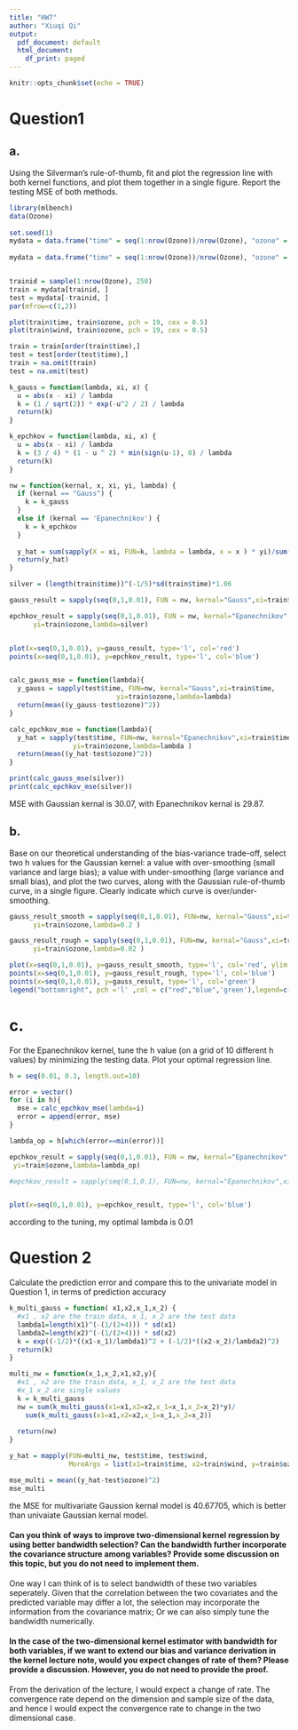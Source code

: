 ```yaml
---
title: "HW7"
author: "Xiuqi Qi"
output:
  pdf_document: default
  html_document:
    df_print: paged
---
```


```r
knitr::opts_chunk$set(echo = TRUE)
```

# Question1

## a.

Using the Silverman’s rule-of-thumb, fit and plot the regression line with both kernel functions, and plot them together in a single figure. Report the testing MSE of both methods.
```r
library(mlbench)
data(Ozone)
  
set.seed(1)
mydata = data.frame("time" = seq(1:nrow(Ozone))/nrow(Ozone), "ozone" = Ozone$V4, "wind" = Ozone$V6)
  
mydata = data.frame("time" = seq(1:nrow(Ozone))/nrow(Ozone), "ozone" = Ozone$V4, "wind" = Ozone$V6)


trainid = sample(1:nrow(Ozone), 250)
train = mydata[trainid, ]
test = mydata[-trainid, ]
par(mfrow=c(1,2))

plot(train$time, train$ozone, pch = 19, cex = 0.5)
plot(train$wind, train$ozone, pch = 19, cex = 0.5)

train = train[order(train$time),]
test = test[order(test$time),]
train = na.omit(train)
test = na.omit(test)

k_gauss = function(lambda, xi, x) {
  u = abs(x - xi) / lambda
  k = (1 / sqrt(2)) * exp(-u^2 / 2) / lambda
  return(k)
}

k_epchkov = function(lambda, xi, x) {
  u = abs(x - xi) / lambda
  k = (3 / 4) * (1 - u ^ 2) * min(sign(u-1), 0) / lambda
  return(k)
}

nw = function(kernal, x, xi, yi, lambda) {
  if (kernal == "Gauss") {
    k = k_gauss
  }
  else if (kernal == 'Epanechnikov') {
    k = k_epchkov
  }
  
  y_hat = sum(sapply(X = xi, FUN=k, lambda = lambda, x = x ) * yi)/sum(sapply(X = xi, FUN=k, lambda = lambda, x = x))
  return(y_hat)
}

silver = (length(train$time))^(-1/5)*sd(train$time)*1.06

gauss_result = sapply(seq(0,1,0.01), FUN = nw, kernal="Gauss",xi=train$time,yi=train$ozone,lambda=silver)

epchkov_result = sapply(seq(0,1,0.01), FUN = nw, kernal="Epanechnikov",xi=train$time,
      yi=train$ozone,lambda=silver)


plot(x=seq(0,1,0.01), y=gauss_result, type='l', col='red')
points(x=seq(0,1,0.01), y=epchkov_result, type='l', col='blue')


calc_gauss_mse = function(lambda){
  y_gauss = sapply(test$time, FUN=nw, kernal="Gauss",xi=train$time,
                           yi=train$ozone,lambda=lambda)
  return(mean((y_gauss-test$ozone)^2))
}

calc_epchkov_mse = function(lambda){
  y_hat = sapply(test$time, FUN=nw, kernal="Epanechnikov",xi=train$time,
                yi=train$ozone,lambda=lambda )
  return(mean((y_hat-test$ozone)^2))
}

print(calc_gauss_mse(silver))
print(calc_epchkov_mse(silver))

```
MSE with Gaussian kernal is 30.07, with Epanechnikov kernal is 29.87.



## b.

Base on our theoretical understanding of the bias-variance trade-off, select two h
 values for the Gaussian kernel: a value with over-smoothing (small variance and large bias); a value with under-smoothing (large variance and small bias), and plot the two curves, along with the Gaussian rule-of-thumb curve, in a single figure. Clearly indicate which curve is over/under-smoothing.
```r
gauss_result_smooth = sapply(seq(0,1,0.01), FUN=nw, kernal="Gauss",xi=train$time,
      yi=train$ozone,lambda=0.2 )

gauss_result_rough = sapply(seq(0,1,0.01), FUN=nw, kernal="Gauss",xi=train$time,
      yi=train$ozone,lambda=0.02 )

plot(x=seq(0,1,0.01), y=gauss_result_smooth, type='l', col='red', ylim = range(0:20))
points(x=seq(0,1,0.01), y=gauss_result_rough, type='l', col='blue')
points(x=seq(0,1,0.01), y=gauss_result, type='l', col='green')
legend("bottomright", pch ='l' ,col = c("red","blue",'green'),legend=c("over smooth", "under smooth",'rule of thumb'))
```

# c.
For the Epanechnikov kernel, tune the h
value (on a grid of 10 different h
values) by minimizing the testing data. Plot your optimal regression line.

```r
h = seq(0.01, 0.3, length.out=10)

error = vector()
for (i in h){
  mse = calc_epchkov_mse(lambda=i)
  error = append(error, mse)
}

lambda_op = h[which(error==min(error))]

epchkov_result = sapply(seq(0,1,0.01), FUN = nw, kernal="Epanechnikov",xi=train$time,
 yi=train$ozone,lambda=lambda_op)

#epchkov_result = sapply(seq(0,1,0.1), FUN=nw, kernal="Epanechnikov",xi=train$time, yi=train$ozone, lambda= lambda)


plot(x=seq(0,1,0.01), y=epchkov_result, type='l', col='blue')

```

according to the tuning, my optimal lambda is 0.01

# Question 2

Calculate the prediction error and compare this to the univariate model in Question 1, in terms of prediction accuracy
```r

k_multi_gauss = function( x1,x2,x_1,x_2) {
  #x1 , x2 are the train data, x_1, x_2 are the test data
  lambda1=length(x1)^(-(1/(2+4))) * sd(x1)
  lambda2=length(x2)^(-(1/(2+4))) * sd(x2)
  k = exp((-1/2)*((x1-x_1)/lambda1)^2 + (-1/2)*((x2-x_2)/lambda2)^2)
  return(k)
}

multi_nw = function(x_1,x_2,x1,x2,y){
  #x1 , x2 are the train data, x_1, x_2 are the test data
  #x_1 x_2 are single values
  k = k_multi_gauss
  nw = sum(k_multi_gauss(x1=x1,x2=x2,x_1=x_1,x_2=x_2)*y)/
    sum(k_multi_gauss(x1=x1,x2=x2,x_1=x_1,x_2=x_2))
  
  return(nw)
}

y_hat = mapply(FUN=multi_nw, test$time, test$wind, 
               MoreArgs = list(x1=train$time, x2=train$wind, y=train$ozone))

mse_multi = mean((y_hat-test$ozone)^2)
mse_multi


```

the MSE for multivariate Gaussion kernal model is  40.67705, which is better than univaiate Gaussian kernal model. 


#### Can you think of ways to improve two-dimensional kernel regression by using better bandwidth selection? Can the bandwidth further incorporate the covariance structure among variables? Provide some discussion on this topic, but you do not need to implement them.

One way I can think of is to select bandwidth of these two variables seperately. Given that the correlation between the two covariates and the predicted variable may differ a lot, the selection may incorporate the information from the covariance matrix; Or we can also simply tune the bandwidth numerically. 

#### In the case of the two-dimensional kernel estimator with bandwidth for both variables, if we want to extend our bias and variance derivation in the kernel lecture note, would you expect changes of rate of them? Please provide a discussion. However, you do not need to provide the proof.

From the derivation of the lecture, I would expect a change of rate. The convergence rate depend on the dimension and sample size of the data, and hence I would expect the convergence rate to change in the two dimensional case. 


